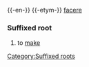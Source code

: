 {{-en-}}
{{-etym-}}
{{la}} [[facere]]
=== Suffixed root ===
#to [[make]]

[[Category:Suffixed roots]]
